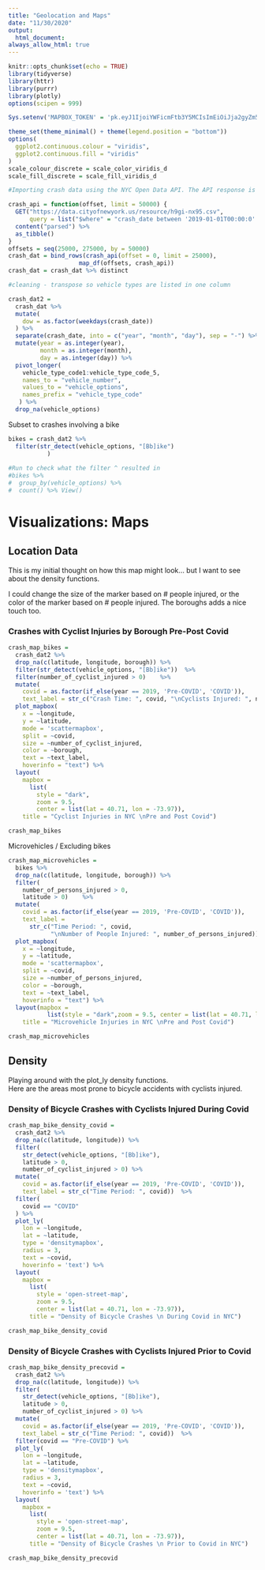 ```yaml
---
title: "Geolocation and Maps"
date: "11/30/2020"
output: 
  html_document:
always_allow_html: true
---
```


```r
knitr::opts_chunk$set(echo = TRUE)
library(tidyverse)
library(httr)
library(purrr)
library(plotly)
options(scipen = 999)

Sys.setenv('MAPBOX_TOKEN' = 'pk.eyJ1IjoiYWFicmFtb3Y5MCIsImEiOiJja2gyZm5obzQwNWIxMnFxc3phcWh1MWtwIn0.amAvJHtFkTl9XWJ68fh96Q')

theme_set(theme_minimal() + theme(legend.position = "bottom"))
options(
  ggplot2.continuous.colour = "viridis",
  ggplot2.continuous.fill = "viridis"
)
scale_colour_discrete = scale_color_viridis_d
scale_fill_discrete = scale_fill_viridis_d

```


```r
#Importing crash data using the NYC Open Data API. The API response is limited to 50,000 rows, so we need a function that can be used to page through these results to capture all crashes in 2020. 

crash_api = function(offset, limit = 50000) {
  GET("https://data.cityofnewyork.us/resource/h9gi-nx95.csv", 
      query = list("$where" = "crash_date between '2019-01-01T00:00:0' and '2020-10-31T12:00:00'", "$limit" = limit, "$offset" = offset)) %>% 
  content("parsed") %>%
  as_tibble() 
}
offsets = seq(25000, 275000, by = 50000)
crash_dat = bind_rows(crash_api(offset = 0, limit = 25000),
                    map_df(offsets, crash_api)) 
crash_dat = crash_dat %>% distinct
```


```r
#cleaning - transpose so vehicle types are listed in one column

crash_dat2 = 
  crash_dat %>% 
  mutate(
    dow = as.factor(weekdays(crash_date))
  ) %>%
  separate(crash_date, into = c("year", "month", "day"), sep = "-") %>%
  mutate(year = as.integer(year),
         month = as.integer(month),
         day = as.integer(day)) %>%
  pivot_longer(
    vehicle_type_code1:vehicle_type_code_5,
    names_to = "vehicle_number",
    values_to = "vehicle_options",
    names_prefix = "vehicle_type_code"
   ) %>%
  drop_na(vehicle_options)
```

Subset to crashes involving a bike

```r
bikes = crash_dat2 %>%
  filter(str_detect(vehicle_options, "[Bb]ike")
           ) 
           
#Run to check what the filter ^ resulted in
#bikes %>%
#  group_by(vehicle_options) %>%
#  count() %>% View()
```


# Visualizations: Maps

## Location Data

This is my initial thought on how this map might look... but I want to see about the density functions.

I could change the size of the marker based on # people injured, or the color of the marker based on # people injured.  The boroughs adds a nice touch too.

### Crashes with Cyclist Injuries by Borough Pre-Post Covid

```r
crash_map_bikes = 
  crash_dat2 %>% 
  drop_na(c(latitude, longitude, borough)) %>% 
  filter(str_detect(vehicle_options, "[Bb]ike"))  %>% 
  filter(number_of_cyclist_injured > 0)    %>%
  mutate(
    covid = as.factor(if_else(year == 2019, 'Pre-COVID', 'COVID')),
    text_label = str_c("Crash Time: ", covid, "\nCyclists Injured: ", number_of_cyclist_injured)) %>% 
  plot_mapbox(
    x = ~longitude, 
    y = ~latitude,  
    mode = 'scattermapbox', 
    split = ~covid,
    size = ~number_of_cyclist_injured,
    color = ~borough,
    text = ~text_label,
    hoverinfo = "text") %>% 
  layout(
    mapbox = 
      list(
        style = "dark",
        zoom = 9.5,
        center = list(lat = 40.71, lon = -73.97)),
    title = "Cyclist Injuries in NYC \nPre and Post Covid")

crash_map_bikes
```

Microvehicles / Excluding bikes

```r
crash_map_microvehicles = 
  bikes %>% 
  drop_na(c(latitude, longitude, borough)) %>% 
  filter(
    number_of_persons_injured > 0,
    latitude > 0)    %>%
  mutate(
    covid = as.factor(if_else(year == 2019, 'Pre-COVID', 'COVID')),
    text_label = 
      str_c("Time Period: ", covid, 
            "\nNumber of People Injured: ", number_of_persons_injured)) %>% 
  plot_mapbox(
    x = ~longitude, 
    y = ~latitude,  
    mode = 'scattermapbox', 
    split = ~covid,
    size = ~number_of_persons_injured,
    color = ~borough,
    text = ~text_label,
    hoverinfo = "text") %>% 
  layout(mapbox = 
           list(style = "dark",zoom = 9.5, center = list(lat = 40.71, lon = -73.97)),
    title = "Microvehicle Injuries in NYC \nPre and Post Covid")

crash_map_microvehicles

```


## Density

Playing around with the plot_ly density functions.  
Here are the areas most prone to bicycle accidents with cyclists injured.

### Density of Bicycle Crashes with Cyclists Injured During Covid

```r
crash_map_bike_density_covid = 
  crash_dat2 %>% 
  drop_na(c(latitude, longitude)) %>% 
  filter(
    str_detect(vehicle_options, "[Bb]ike"),
    latitude > 0,
    number_of_cyclist_injured > 0) %>% 
  mutate(
    covid = as.factor(if_else(year == 2019, 'Pre-COVID', 'COVID')),
    text_label = str_c("Time Period: ", covid))  %>% 
  filter(
    covid == "COVID"
  ) %>% 
  plot_ly(
    lon = ~longitude, 
    lat = ~latitude,  
    type = 'densitymapbox',
    radius = 3,
    text = ~covid,
    hoverinfo = 'text') %>% 
  layout(
    mapbox = 
      list(
        style = 'open-street-map',
        zoom = 9.5,
        center = list(lat = 40.71, lon = -73.97)),
      title = "Density of Bicycle Crashes \n During Covid in NYC")

crash_map_bike_density_covid
```

### Density of Bicycle Crashes with Cyclists Injured Prior to Covid

```r
crash_map_bike_density_precovid = 
  crash_dat2 %>% 
  drop_na(c(latitude, longitude)) %>% 
  filter(
    str_detect(vehicle_options, "[Bb]ike"),
    latitude > 0,
    number_of_cyclist_injured > 0) %>% 
  mutate(
    covid = as.factor(if_else(year == 2019, 'Pre-COVID', 'COVID')),
    text_label = str_c("Time Period: ", covid))  %>% 
  filter(covid == "Pre-COVID") %>% 
  plot_ly(
    lon = ~longitude, 
    lat = ~latitude,  
    type = 'densitymapbox',
    radius = 3,
    text = ~covid,
    hoverinfo = 'text') %>% 
  layout(
    mapbox = 
      list(
        style = 'open-street-map',
        zoom = 9.5,
        center = list(lat = 40.71, lon = -73.97)),
      title = "Density of Bicycle Crashes \n Prior to Covid in NYC")

crash_map_bike_density_precovid

```


